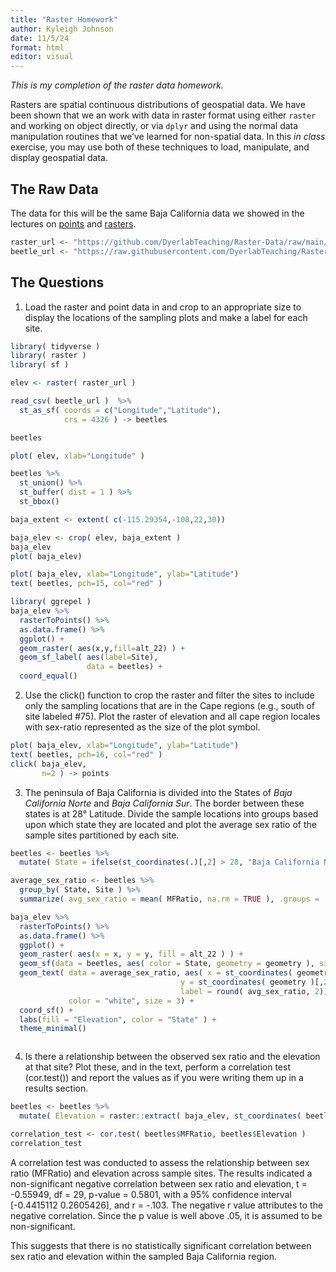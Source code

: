 ```yaml
---
title: "Raster Homework"
author: Kyleigh Johnson
date: 11/5/24
format: html
editor: visual
---
```

*This is my completion of the raster data homework.*


Rasters are spatial continuous distributions of geospatial data. We have been shown that we an work with data in raster format using either `raster` and working on object directly, or via `dplyr` and using the normal data manipulation routines that we've learned for non-spatial data. In this *in class* exercise, you may use both of these techniques to load, manipulate, and display geospatial data.

## The Raw Data

The data for this will be the same Baja California data we showed in the lectures on [points](https://dyerlab.github.io/ENVS-Lectures/spatial/spatial_points/slides.html#1) and [rasters](https://dyerlab.github.io/ENVS-Lectures/spatial/rasters/slides.html#1).

```r
raster_url <- "https://github.com/DyerlabTeaching/Raster-Data/raw/main/data/alt_22.tif"
beetle_url <- "https://raw.githubusercontent.com/DyerlabTeaching/Raster-Data/main/data/AraptusDispersalBias.csv"
```

## The Questions

1.  Load the raster and point data in and crop to an appropriate size to display the locations of the sampling plots and make a label for each site.

```r
library( tidyverse )
library( raster )
library( sf ) 

elev <- raster( raster_url )

read_csv( beetle_url )  %>% 
  st_as_sf( coords = c("Longitude","Latitude"), 
            crs = 4326 ) -> beetles 

beetles
```

```r
plot( elev, xlab="Longitude" )
```

```r
beetles %>%
  st_union() %>%
  st_buffer( dist = 1 ) %>%
  st_bbox() 

baja_extent <- extent( c(-115.29354,-108,22,30))

baja_elev <- crop( elev, baja_extent )
baja_elev
plot( baja_elev) 

```

```r
plot( baja_elev, xlab="Longitude", ylab="Latitude")
text( beetles, pch=15, col="red" )
```

```r
library( ggrepel )
baja_elev %>%
  rasterToPoints() %>%
  as.data.frame() %>% 
  ggplot() +
  geom_raster( aes(x,y,fill=alt_22) ) +
  geom_sf_label( aes(label=Site), 
                 data = beetles) +
  coord_equal()
```

2.  Use the click() function to crop the raster and filter the sites to include only the sampling locations that are in the Cape regions (e.g., south of site labeled #75).  Plot the raster of elevation and all cape region locales with sex-ratio represented as the size of the plot symbol.

```r
plot( baja_elev, xlab="Longitude", ylab="Latitude")
text( beetles, pch=16, col="red" )
click( baja_elev, 
       n=2 ) -> points

```

3.  The peninsula of Baja California is divided into the States of *Baja California Norte* and *Baja California Sur*. The border between these states is at 28° Latitude. Divide the sample locations into groups based upon which state they are located and plot the average sex ratio of the sample sites partitioned by each site.

```r
beetles <- beetles %>%
  mutate( State = ifelse(st_coordinates(.)[,2] > 28, "Baja California Norte", "Baja California Sur" ) )

average_sex_ratio <- beetles %>%
  group_by( State, Site ) %>%
  summarize( avg_sex_ratio = mean( MFRatio, na.rm = TRUE ), .groups = 'drop' )

baja_elev %>%
  rasterToPoints() %>%
  as.data.frame() %>% 
  ggplot() +
  geom_raster( aes(x = x, y = y, fill = alt_22 ) ) +
  geom_sf(data = beetles, aes( color = State, geometry = geometry ), size = 3) +
  geom_text( data = average_sex_ratio, aes( x = st_coordinates( geometry )[,1],
                                      y = st_coordinates( geometry )[,2],
                                      label = round( avg_sex_ratio, 2)),
             color = "white", size = 3) +
  coord_sf() +
  labs(fill = "Elevation", color = "State" ) +
  theme_minimal()



```

4.  Is there a relationship between the observed sex ratio and the elevation at that site?  Plot these, and in the text, perform a correlation test (cor.test()) and report the values as if you were writing them up in a results section.

```r
beetles <- beetles %>%
  mutate( Elevation = raster::extract( baja_elev, st_coordinates( beetles ) ) )

correlation_test <- cor.test( beetles$MFRatio, beetles$Elevation )
correlation_test

```
A correlation test was conducted to assess the relationship between sex ratio (MFRatio) and elevation across sample sites. The results indicated a non-significant negative correlation between sex ratio and elevation, t = -0.55949, df = 29, p-value = 0.5801, with a 95% confidence interval [-0.4415112  0.2605426], and r = -.103. The negative r value attributes to the negative correlation. Since the p value is well above .05, it is assumed to be non-significant.

This suggests that there is no statistically significant correlation between sex ratio and elevation within the sampled Baja California region.


